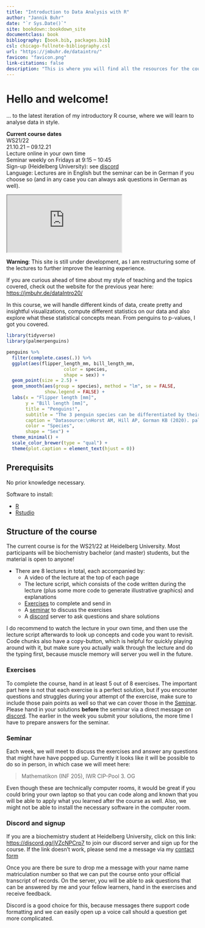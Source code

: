 ```yaml
--- 
title: "Introduction to Data Analysis with R"
author: "Jannik Buhr"
date: "`r Sys.Date()`"
site: bookdown::bookdown_site
documentclass: book
bibliography: [book.bib, packages.bib]
csl: chicago-fullnote-bibliography.csl
url: "https://jmbuhr.de/dataintro/"
favicon: "favicon.png"
link-citations: false
description: "This is where you will find all the resources for the course Introduction to Data Analysis with R"
---
```


# Hello and welcome! {- #welcome}

... to the latest iteration of my introductory R course, where we will learn to analyse data in style.

::: { .alert .alert-info}
**Current course dates**\
WS21/22\
21.10.21 – 09.12.21\
Lecture online in your own time\
Seminar weekly on Fridays at 9:15 – 10:45\
Sign-up (Heidelberg University): see [discord](#discord)\
Language: Lectures are in English but the seminar can be in German if you choose so
(and in any case you can always ask questions in German as well).
:::

::: {.video-container}
<iframe class="video" src="https://www.youtube.com/embed/GguzPRquTLI?vq=hd1080" allowfullscreen></iframe>
:::

::: { .alert .alert-dark}
**Warning**: This site is still under development, as I am restructuring some of the lectures to further improve the learning experience.

If you are curious ahead of time about my style of teaching and the topics covered, check out the website for the previous year here: <https://jmbuhr.de/dataIntro20/>
:::

In this course, we will handle different kinds of data, create pretty and insightful visualizations, compute different statistics on our data and also explore what these statistical concepts mean.
From penguins to p-values, I got you covered.

```r
library(tidyverse)
library(palmerpenguins)

penguins %>%
  filter(complete.cases(.)) %>% 
  ggplot(aes(flipper_length_mm, bill_length_mm,
                     color = species,
                     shape = sex)) +
  geom_point(size = 2.5) +
  geom_smooth(aes(group = species), method = "lm", se = FALSE,
              show.legend = FALSE) +
  labs(x = "Flipper length [mm]",
       y = "Bill length [mm]",
       title = "Penguins!",
       subtitle = "The 3 penguin species can be differentiated by their flipper- and bill-lengths.",
       caption = "Datasource:\nHorst AM, Hill AP, Gorman KB (2020). palmerpenguins:\nPalmer Archipelago (Antarctica) penguin data.\nR package version 0.1.0. https://allisonhorst.github.io/palmerpenguins/",
       color = "Species",
       shape = "Sex") +
  theme_minimal() +
  scale_color_brewer(type = "qual") +
  theme(plot.caption = element_text(hjust = 0))
```

## Prerequisits

No prior knowledge necessary.

Software to install:

- [R](https://cloud.r-project.org/)
- [Rstudio](https://www.rstudio.com/products/rstudio/download/#download)

## Structure of the course

The current course is for the WS21/22 at Heidelberg University.
Most participants will be biochemistry bachelor (and master) students,
but the material is open to anyone!

- There are 8 lectures in total, each accompanied by:
  - A video of the lecture at the top of each page
  - The lecture script, which consists of the code written during the lecture
    (plus some more code to generate illustrative graphics) and explanations
  - [Exercises](#exe) to complete and send in
  - A [seminar] to discuss the exercises
  - A [discord](#discord) server to ask questions and share solutions

I do recommend to watch the lecture in your own time, and then use the lecture script afterwards to look up concepts and code you want to revisit.
Code chunks also have a copy-button, which is helpful for quickly playing around with it, but make sure you actually walk through the lecture and do the typing first,
because muscle memory will server you well in the future.

### Exercises {#exe}

To complete the course, hand in at least 5 out of 8 exercises.
The important part here is not that each exercise is a perfect solution,
but if you encounter questions and struggles during your attempt of the exercise, make sure to include those pain points as well so that we can cover those in the [Seminar].
Please hand in your solutions **before** the seminar via a direct message on [discord](#discord).
The earlier in the week you submit your solutions,
the more time I have to prepare answers for the seminar.

### Seminar

Each week, we will meet to discuss the exercises and answer any questions that might have have popped up.
Currently it looks like it will be possible to do so in person, in which case we will meet here: 

> Mathematikon (INF 205), IWR CIP-Pool 3. OG

Even though these are technically computer rooms, it would be great if you could bring your own laptop so that you can code along and known that you will be able to apply what you learned after the course as well.
Also, we might not be able to install the necessary software in the computer room.

### Discord and signup {#discord}

If you are a biochemistry student at Heidelberg University,
click on this link: <https://discord.gg/jVZcNPCrp7> to join our discord server and sign up for the course.
If the link doesn't work, please send me a message via my [contact form](https://jmbuhr.de/contact)

Once you are there be sure to drop me a message with your name name matriculation number so that we can put the course onto your official transcript of records.
On the server, you will be able to ask questions that can be answered by me and your fellow learners, hand in the exercises and receive feedback.

Discord is a good choice for this, because messages there support code formatting and we can easily open up a voice call should a question get more complicated.


